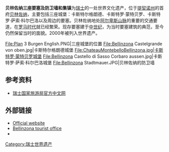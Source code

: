 {{世界遗产概要表
|zh_name =贝林佐纳三座要塞及防卫墙和集镇
|site_img =File:Castelli.JPG
|site_img_capt =卡斯特罗·蒙特贝罗城堡
|site_img_width =200px
|en_name =Three Castles, Defensive Wall and Ramparts of the Market-Town of Bellinzona
|fr_name =Trois châteaux, muraille et remparts du bourg de Bellinzone
|country ={{SUI}}
| Region = 欧洲和北美地区
|area =
|criterion_c =(iv)
|ID =884
|rg_year = 2000年
|ex_rg_year =
}}
'''贝林佐纳三座要塞及防卫墙和集镇'''为[[瑞士|瑞士]]的一处世界文化遗产，位于[[提契诺州|提契诺州]]的首府[[贝林佐纳|贝林佐纳]]，主要包括三座城堡：卡斯特尔格朗德、卡斯特罗·蒙特贝罗、卡斯特罗·萨索·科尔巴洛以及周边的要塞。贝林佐纳地处[[阿尔卑斯山脉|阿尔卑斯山脉]]的重要的交通要道，在[[罗马时代|罗马时代]]就已经繁荣。现存要塞建于[[中世纪|中世纪]]，为当时要塞建筑的典范，至今仍然保留当时的面貌。2000年被列入世界遗产。
<gallery>
File:Plan 3 Burgen English.PNG|三座城堡的位置
File:Bellinzona Castelgrande von oben.jpg|卡斯特尔格朗德城堡
File:ChateauMontebelloBellinzona.jpg|卡斯特罗·蒙特贝罗城堡
File:Bellinzona Castello di Sasso Corbaro aussen.jpg|卡斯特罗·萨索·科尔巴洛城堡
File:Bellinzona Stadtmauer.JPG|贝林佐纳的防卫墙
</gallery>
==参考资料==
* [https://web.archive.org/web/20110103064825/http://www.myswitzerland.com.cn/zh/destination/cultural-attractions/unesco-heritage/bellinzona-castles.html 瑞士国家旅游局官方中文网]

==外部链接==
{{commons category|Castles in Bellinzona}}
*[https://web.archive.org/web/20070217000106/http://www.bellinzonaunesco.ch/castelliunesco/en/ Official website]
*[http://www.bellinzonaturismo.ch/framework/DesktopDefault.aspx?newlang=en-US Bellinzona tourist office]{{Wayback|url=http://www.bellinzonaturismo.ch/framework/DesktopDefault.aspx?newlang=en-US |date=20110706222246 }}
*{{HDS|2031|Bellinzona}}

{{瑞士世界遗产|state=collapsed}}
{{瑞士提契诺州城堡}}

[[Category:瑞士世界遗产|Category:瑞士世界遗产]]